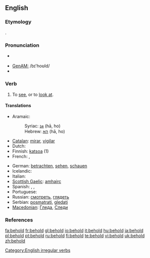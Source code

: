 ==English==
===Etymology===
{{etyl|ang}} {{term|behealdan}}.

===Pronunciation===
* {{a|UK}} {{IPA|/bɪ'həʊld/}}
* [[General American|GenAM:]] /bɪ'hoʊld/
* {{audio|en-us-behold.ogg|Audio (US)}}

===Verb===
{{en-verb|beholds|beholding|beheld|'''[[beheld]]''' or rarely '''[[beholden]]'''}}

# {{transitive}} To [[see]], or to [[look at]].

====Translations====
{{top}}
* Aramaic:
*: Syriac: [[ܗܐ]] (hā, ho)
*: Hebrew: [[הא]] (hā, ho)
* [[Catalan]]: [[mirar]], [[vigilar]]
* Dutch: {{t+|nl|aanschouwen}}
* Finnish: [[katsoa]] (1)
* French: {{t+|fr|regarder}}, {{t+|fr|voir}}
{{mid}}
* German: [[betrachten]], [[sehen]], [[schauen]]
* Icelandic: {{t+|is|sjá}}
* Italian: {{t+|it|guardare}}
* [[Scottish Gaelic]]: [[amhairc]]
* Spanish: {{t-|es|contemplar}}, {{t+|es|mirar}}, {{t+|es|observar}}
* Portuguese: {{t+|pt|olhar}}
* Russian: [[смотреть]], [[глядеть]]
* Serbian: [[posmatrati]], [[gledati]]
* [[Macedonian]]: [[Гледа]], [[Следи]]
{{bottom}}

===References===
{{R:Century 1911}}
{{R:Webster 1913}}

[[Category:English irregular verbs]]

[[fa:behold]]
[[fr:behold]]
[[gl:behold]]
[[io:behold]]
[[it:behold]]
[[hu:behold]]
[[ja:behold]]
[[pl:behold]]
[[pt:behold]]
[[ru:behold]]
[[fi:behold]]
[[te:behold]]
[[vi:behold]]
[[uk:behold]]
[[zh:behold]]